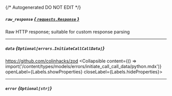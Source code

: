 {/* Autogenerated DO NOT EDIT  */}

##### `raw_response` [*{ `requests.Response` }*](https://requests.readthedocs.io/en/latest/api/#requests.Response)
Raw HTTP response; suitable for custom response parsing

---
##### `data` *{`Optional[errors.InitiateCallCallData]`}*
https://github.com/colinhacks/zod
<Collapsible content={() => import('/content/types/models/errors/initiate_call_call_data/python.mdx')} openLabel={Labels.showProperties} closeLabel={Labels.hideProperties}>
</Collapsible>

---
##### `error` *{`Optional[str]`}*


